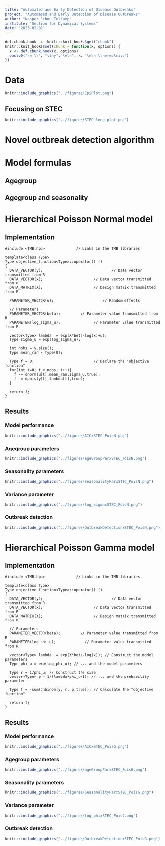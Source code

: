 ```yaml
---
title: "Automated and Early Detection of Disease Outbreaks"
project: "Automated and Early Detection of Disease Outbreaks"
author: "Kasper Schou Telkamp"
institute: "Section for Dynamical Systems"
date: "2023-02-09"
---
```


```r
def.chunk.hook  <- knitr::knit_hooks$get("chunk")
knitr::knit_hooks$set(chunk = function(x, options) {
  x <- def.chunk.hook(x, options)
  paste0("\n \\", "tiny","\n\n", x, "\n\n \\normalsize")
})

```


# Data

```r
knitr::include_graphics("../figures/EpiPlot.png")
```

## Focusing on STEC

```r
knitr::include_graphics("../figures/STEC_long_plot.png")
```

# Novel outbreak detection algorithm

\begin{algorithm}[H]
\caption{Novel outbreak detection algorithm}
  \KwData{This text}
  \KwResult{Hello}
  $k \gets 36$
  \For{$i=1$ \KwTo $T-k$}{
    
    Do something
  }
\end{algorithm}


# Model formulas

\begin{equation}
  \log(\lambda_{it})=\boldsymbol{x}_{it}^T\boldsymbol{\beta}+\log(n_{it}), \quad i=1,\dots,k, \quad t=1,\dots,T
\end{equation}

## Agegroup 

\begin{equation}
  \log(\lambda_{it}) = \beta(ageGroup_{i}) + \log(n_{it})
\end{equation}

## Agegroup and seasonality

\begin{equation}
  \log(\lambda_{it}) = \beta(ageGroup_{i}) \beta_i + \sin\Big(\frac{\pi\cdot monthInYear_t}{6}\Big) \beta_{\sin} + \cos\Big(\frac{\pi \cdot monthInYear_t}{6}\Big) \beta_{\cos} + \log(n_{it})
\end{equation}

# Hierarchical Poisson Normal model

\begin{subequations} \label{eq:PoisN}
  \begin{alignat}{2}
    \boldsymbol{Y|u} &\sim \Pois \big( \boldsymbol{\lambda} \exp(\boldsymbol{u}) \big) \label{eq:pois_n0} \\ 
    \boldsymbol{u} &\sim \N(\boldsymbol{0},I\sigma^2) \label{eq:pois_n1}
  \end{alignat}
\end{subequations}

## Implementation 

```Rcpp
#include <TMB.hpp>				// Links in the TMB libraries

template<class Type>
Type objective_function<Type>::operator() ()
{
  DATA_VECTOR(y);				                // Data vector transmitted from R
  DATA_VECTOR(x);                       // Data vector transmitted from R
  DATA_MATRIX(X);                       // Design matrix transmitted from R
  
  PARAMETER_VECTOR(u);			            // Random effects
  
  // Parameters
  PARAMETER_VECTOR(beta);         // Parameter value transmitted from R
  PARAMETER(log_sigma_u);				// Parameter value transmitted from R
  
  vector<Type> lambda  = exp(X*beta-log(x)+u);
  Type sigma_u = exp(log_sigma_u);
  
  int nobs = y.size();
  Type mean_ran = Type(0);
  
  Type f = 0;                           // Declare the "objective function"
  for(int t=0; t < nobs; t++){
    f -= dnorm(u[t],mean_ran,sigma_u,true);
    f -= dpois(y[t],lambda[t],true);
  }
  
  return f;
}

```

## Results


### Model performance

```r
knitr::include_graphics("../figures/AICxSTEC_PoisN.png")
```

### Agegroup parameters

```r
knitr::include_graphics("../figures/ageGroupParxSTEC_PoisN.png")
```

### Seasonality parameters

```r
knitr::include_graphics("../figures/SeasonalityParxSTEC_PoisN.png")
```

### Variance parameter

```r
knitr::include_graphics("../figures/log_sigmaxSTEC_PoisN.png")
```

### Outbreak detection

```r
knitr::include_graphics("../figures/OutbreakDetectionxSTEC_PoisN.png")
```



# Hierarchical Poisson Gamma model

\begin{subequations} \label{eq:PoisGam}
  \begin{alignat}{2}
    \boldsymbol{Y|u} &\sim \Pois (\boldsymbol{\lambda u}) \label{eq:pois_g0} \\ 
    \boldsymbol{u} &\sim \G(\boldsymbol 1/\phi,\phi) \label{eq:pois_g1}
  \end{alignat}
\end{subequations}

## Implementation 

```Rcpp
#include <TMB.hpp>				// Links in the TMB libraries

template<class Type>
Type objective_function<Type>::operator() ()
{
  DATA_VECTOR(y);				                // Data vector transmitted from R
  DATA_VECTOR(x);                       // Data vector transmitted from R
  DATA_MATRIX(X);                       // Design matrix transmitted from R
  
  // Parameters
  PARAMETER_VECTOR(beta);         // Parameter value transmitted from R
  PARAMETER(log_phi_u);				// Parameter value transmitted from R
  
  vector<Type> lambda  = exp(X*beta-log(x)); // Construct the model parameters
  Type phi_u = exp(log_phi_u); // ... and the model parameters
  
  Type r = 1/phi_u; // Construct the size
  vector<Type> p = 1/(lambda*phi_u+1); // ... and the probability parameter
  
  Type f = -sum(dnbinom(y, r, p,true)); // Calculate the "objective function"
  
  return f;
}

```

## Results


### Model performance

```r
knitr::include_graphics("../figures/AICxSTEC_PoisG.png")
```

### Agegroup parameters

```r
knitr::include_graphics("../figures/ageGroupParxSTEC_PoisG.png")
```

### Seasonality parameters

```r
knitr::include_graphics("../figures/SeasonalityParxSTEC_PoisG.png")
```

### Variance parameter

```r
knitr::include_graphics("../figures/log_phixSTEC_PoisG.png")
```

### Outbreak detection

```r
knitr::include_graphics("../figures/OutbreakDetectionxSTEC_PoisG.png")
```




